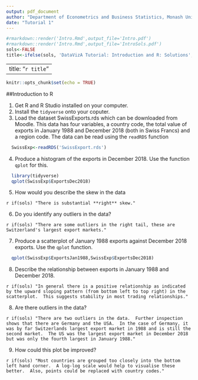 ```yaml
---
output: pdf_document
author: "Department of Econometrics and Business Statistics, Monash University"
date: "Tutorial 1"
---
```


```r
#rmarkdown::render('Intro.Rmd',output_file='Intro.pdf')
#rmarkdown::render('Intro.Rmd',output_file='IntroSols.pdf')
sols<-FALSE
title<-ifelse(sols, 'DataVizA Tutorial: Introduction and R: Solutions','DataVizA Tutorial: Introduction and R')
```

---
title: "`r title`"
---

```r
knitr::opts_chunk$set(echo = TRUE)

```

##Introduction to R

  1. Get R and R Studio installed on your computer.
  2. Install the `tidyverse` onto your coputer.
  3. Load the dataset SwissExports.rds which can be downloaded from Moodle.  This data has four variables, a country code, the total value of exports in January 1988 and December 2018 (both in Swiss Francs) and a region code. The data can be read using the `readRDS` function

```r
  SwissExp<-readRDS('SwissExport.rds')
```
  
  4. Produce a histogram of the exports in December 2018.  Use the function `qplot` for this.
  
```r
  library(tidyverse)
  qplot(SwissExp$ExportsDec2018)
```
  
  5. How would you describe the skew in the data
  
`r if(sols) "There is substantial **right** skew."`

  6. Do you identify any outliers in the data?
  
`r if(sols) "There are some outliers in the right tail, these are Switzerland's largest export markets."`
  
  7. Produce a scatterplot of January 1988 exports against December 2018 exports. Use the `qplot` function.

```r
  qplot(SwissExp$ExportsJan1988,SwissExp$ExportsDec2018)
```

  8. Describe the relationship between exports in January 1988 and December 2018.  
  
`r if(sols) "In general there is a positive relationship as indicated by the upward sloping pattern (from bottom left to top right) in the scatterplot.  This suggests stability in most trading relationships."`

  8. Are there outliers in the data?  
  
`r if(sols) "There are two outliers in the data.  Further inspection shows that there are Germany and the USA.  In the case of Germany, it was by far Switzerlands largest export market in 1988 and is still the second market.  The US was the largest export market in December 2018 but was only the fourth largest in January 1988."`

  9. How could this plot be improved?
  
`r if(sols) "Most countries are grouped too closely into the bottom left hand corner.  A log-log scale would help to visualise these better.  Also, points could be replaced with country codes."`

  